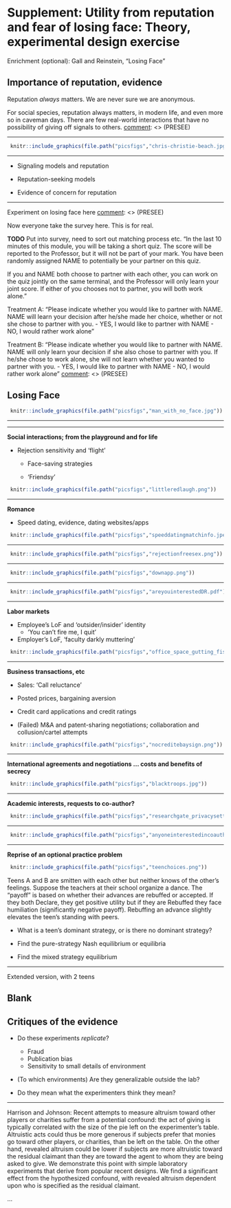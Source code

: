 # Supplement:  Utility from reputation and fear of losing face: Theory, experimental design exercise

Enrichment (optional): Gall and Reinstein, “Losing Face”


## Importance of reputation, evidence

Reputation *always* matters. We are never sure we are anonymous.

[comment]: <> (PRESBB)
For social species, reputation always matters, in modern life, and even more so in caveman days.
There are few real-world interactions that have no possibility of giving off signals to others.
[comment]: <> (PRESEE)

***


```r
 knitr::include_graphics(file.path("picsfigs","chris-christie-beach.jpg"))
```



***

- Signaling models and reputation

- Reputation-seeking models

- Evidence of concern for reputation

***

[comment]: <> (PRESBB)
Experiment on losing face here
[comment]: <> (PRESEE)

Now everyone take the survey here. This is for real.

[comment]: <> (PRESBB)
**TODO**
Put into survey, need to sort out matching process etc.
"In the last 10 minutes of this module, you will be taking a short quiz.
The score will be reported to the Professor, but it will not be part of your mark.
You have been randomly assigned NAME to potentially be your partner on this quiz.

If you and NAME both choose to partner with each other, you can work on the quiz jointly on the same terminal, and the Professor will only learn your joint score.
If either of you chooses not to partner, you will both work alone."

Treatment A: "Please indicate whether you would like to partner with NAME.
NAME will learn your decision after he/she made her choice, whether or not she chose to partner with you.
- YES, I would like to partner with NAME
- NO, I would rather work alone
"

Treatment B: "Please indicate whether you would like to partner with NAME. NAME will only learn your decision if she also chose to partner with you.
If he/she chose to work alone, she will not learn whether you wanted to partner with you.
- YES, I would like to partner with NAME
- NO, I would rather work alone
"
[comment]: <> (PRESEE)

## Losing Face


```r
 knitr::include_graphics(file.path("picsfigs","man_with_no_face.jpg"))
```


***




***

**Social interactions; from the playground and for life**

- Rejection sensitivity and 'flight'

    - Face-saving strategies

    - 'Friendsy'


```r
 knitr::include_graphics(file.path("picsfigs","littleredlaugh.png"))
```


\footnote{London et al (2007) middle school boys, ''peer rejection at Time one predicted an increase in anxious and angry expectations of rejection at Time 2''
positively correlated to later social anxiety, withdrawal, and loneliness. ...
the rejection sensitive may exhibit 'flight' (social anxiety/withdrawal) or 'fight (aggression)'' reactions.
Flight= reject?}

\footnote{Friendsy founder: On Facebook ...there’s often a stigma about who friends whom first...'}


***


**Romance**

- Speed dating, evidence, dating websites/apps

```r
 knitr::include_graphics(file.path("picsfigs","speeddatingmatchinfo.jpeg"))
```

***

```r
 knitr::include_graphics(file.path("picsfigs","rejectionfreesex.png"))
```

\footnote{A Facebook app called ``Bang with Friends'' promised ``Anonymously find friends who are down for the night... we will only show your friends that you're interested if they are too!''}

***

```r
 knitr::include_graphics(file.path("picsfigs","downapp.png"))
```

***

```r
 knitr::include_graphics(file.path("picsfigs","areyouinterestedDR.pdf"))
```

\footnote{OkCupid:Paying 'A-list' members can also browse openly while choosing whether or not their profile is displayed to those they visited.}

***


**Labor markets**

- Employee's LoF and 'outsider/insider' identity
    - 'You can't fire me, I quit'

- Employer's LoF, 'faculty darkly muttering'


```r
 knitr::include_graphics(file.path("picsfigs","office_space_gutting_fish.png"))
```

\footnote{In Germany one typically puts in their CV or application letter ''I am in employment and not fired''}

\footnote{Cawley 'faculty darkly muttering about job candidates from years ago who led them on for a month before turning them down.
 recruiters lose face when candidates pull out of accepted engagements at the last minute'}


***


**Business transactions, etc**

- Sales: 'Call reluctance'

- Posted prices, bargaining aversion

- Credit card applications and credit ratings

- (Failed) M&A and patent-sharing negotiations; collaboration and collusion/cartel attempts


```r
 knitr::include_graphics(file.path("picsfigs","nocreditebaysign.png"))
```

\footnote{''Call reluctance ... strikes both individuals and teams ... 'gun shy' from an onslaught of rejection
 ... avoid ... calling high-level decision makers or asking for the order. ... the product of fear;
 fear of failure, fear of losing face, fear of rejection or fear of making a mistake ... productivity suffers.''}

***

**International agreements and negotiations ... costs and benefits of secrecy**

```r
 knitr::include_graphics(file.path("picsfigs","blacktroops.jpg"))
```

\footnote{"On August 22, 1864 the Chairman of the Republican National Committee, Henry J. Raymond,
wrote President Abraham Lincoln to urge him to offer the Confederacy a truce that would not require the emancipation of slaves. ...
...  Moreover, even assuming that [Rebel leader Jefferson] Davis would reject the proposal,
Lincoln believed it would harm the Union's military efforts
 by demoralizing the 130,000 black troops fighting for the North (McPherson, 769)."}


***

**Academic interests, requests to co-author?**

```r
 knitr::include_graphics(file.path("picsfigs","researchgate_privacysettings.png"))
```

***


```r
 knitr::include_graphics(file.path("picsfigs","anyoneinterestedincoauthoring.png"))
```

***


**Reprise of an optional practice problem **

```r
 knitr::include_graphics(file.path("picsfigs","teenchoices.png"))
```

Teens A and B are smitten with each other but neither knows of the other’s feelings. Suppose the teachers at their school organize a dance.  The “payoff” is based on whether their advances are rebuffed or accepted.  If they both Declare,  they get positive utility but if they are Rebuffed they face humiliation (significantly negative payoff).  Rebuffing an advance slightly elevates the teen’s standing with peers.

- What is a teen’s dominant strategy, or is there no dominant strategy?

- Find the pure-strategy Nash equilibrium or equilibria
- Find the mixed strategy equilibrium

***

Extended version, with 2 teens

## Blank


## Critiques of the evidence

- Do these experiments *replicate*?
    - Fraud
    - Publication bias
    - Sensitivity to small details of environment

- (To which environments) Are they generalizable outside the lab?

- Do they mean what the experimenters think they mean?

***

Harrison and Johnson: Recent attempts to measure altruism toward other players or charities suffer from a potential confound: the act of giving is typically correlated with the size of the pie left on the experimenter’s table. Altruistic acts could thus be more generous if subjects prefer that monies go toward other players, or charities, than be left on the table. On the other hand, revealed altruism could be lower if subjects are more altruistic toward the residual claimant than they are toward the agent to whom they are being asked to give. We demonstrate this point with simple laboratory experiments that derive from popular recent designs. We find a significant effect from the hypothesized confound, with revealed altruism dependent upon who is specified as the residual claimant.

...


